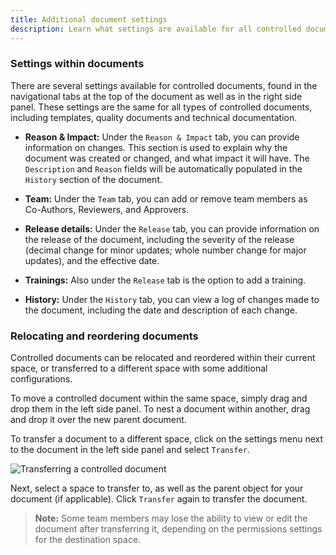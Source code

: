 ```yaml
---
title: Additional document settings
description: Learn what settings are available for all controlled documents.
---
```



### Settings within documents

There are several settings available for controlled documents, found in the navigational tabs at the top of the document as well as in the right side panel. These settings are the same for all types of controlled documents, including templates, quality documents and technical documentation.

- **Reason & Impact:** Under the `Reason & Impact` tab, you can provide information on changes. This section is used to explain why the document was created or changed, and what impact it will have. The `Description` and `Reason` fields will be automatically populated in the `History` section of the document.

- **Team:** Under the `Team` tab, you can add or remove team members as Co-Authors, Reviewers, and Approvers.

- **Release details:** Under the `Release` tab, you can provide information on the release of the document, including the severity of the release (decimal change for minor updates; whole number change for major updates), and the effective date.

- **Trainings:** Also under the `Release` tab is the option to add a training.

- **History:** Under the `History` tab, you can view a log of changes made to the document, including the date and description of each change.

### Relocating and reordering documents

Controlled documents can be relocated and reordered within their current space, or transferred to a different space with some additional configurations.

To move a controlled document within the same space, simply drag and drop them in the left side panel. To nest a document within another, drag and drop it over the new parent document.

To transfer a document to a different space, click on the settings menu next to the document in the left side panel and select `Transfer`.

<Image
src={controlledDocTransfer}
alt='Transferring a controlled document'
inferSize
quality='max'
/>

Next, select a space to transfer to, as well as the parent object for your document (if applicable). Click `Transfer` again to transfer the document.

> **Note:** Some team members may lose the ability to view or edit the document after transferring it, depending on the permissions settings for the destination space.